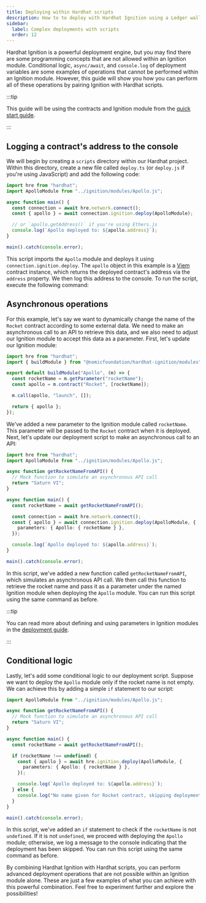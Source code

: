 ```yaml
---
title: Deploying within Hardhat scripts
description: How to to deploy with Hardhat Ignition using a Ledger wallet
sidebar:
  label: Complex deployments with scripts
  order: 12
---
```



Hardhat Ignition is a powerful deployment engine, but you may find there are some programming concepts that are not allowed within an Ignition module. Conditional logic, `async/await`, and `console.log` of deployment variables are some examples of operations that cannot be performed within an Ignition module. However, this guide will show you how you can perform all of these operations by pairing Ignition with Hardhat scripts.

:::tip

This guide will be using the contracts and Ignition module from the [quick start guide](/ignition/docs/getting-started#quick-start).

:::

## Logging a contract's address to the console

We will begin by creating a `scripts` directory within our Hardhat project. Within this directory, create a new file called `deploy.ts` (or `deploy.js` if you're using JavaScript) and add the following code:

```typescript
import hre from "hardhat";
import ApolloModule from "../ignition/modules/Apollo.js";

async function main() {
  const connection = await hre.network.connect();
  const { apollo } = await connection.ignition.deploy(ApolloModule);

  // or `apollo.getAddress()` if you're using Ethers.js
  console.log(`Apollo deployed to: ${apollo.address}`);
}

main().catch(console.error);
```

This script imports the `Apollo` module and deploys it using `connection.ignition.deploy`. The `apollo` object in this example is a [Viem](https://viem.sh) contract instance, which returns the deployed contract's address via the `address` property. We then log this address to the console. To run the script, execute the following command:

<Run command="hardhat run scripts/deploy.ts" />

## Asynchronous operations

For this example, let's say we want to dynamically change the name of the `Rocket` contract according to some external data. We need to make an asynchronous call to an API to retrieve this data, and we also need to adjust our Ignition module to accept this data as a parameter. First, let's update our Ignition module:

```typescript {4}
import hre from "hardhat";
import { buildModule } from "@nomicfoundation/hardhat-ignition/modules";

export default buildModule("Apollo", (m) => {
  const rocketName = m.getParameter("rocketName");
  const apollo = m.contract("Rocket", [rocketName]);

  m.call(apollo, "launch", []);

  return { apollo };
});
```

We've added a new parameter to the Ignition module called `rocketName`. This parameter will be passed to the `Rocket` contract when it is deployed. Next, let's update our deployment script to make an asynchronous call to an API:

```typescript
import hre from "hardhat";
import ApolloModule from "../ignition/modules/Apollo.js";

async function getRocketNameFromAPI() {
  // Mock function to simulate an asynchronous API call
  return "Saturn VI";
}

async function main() {
  const rocketName = await getRocketNameFromAPI();

  const connection = await hre.network.connect();
  const { apollo } = await connection.ignition.deploy(ApolloModule, {
    parameters: { Apollo: { rocketName } },
  });

  console.log(`Apollo deployed to: ${apollo.address}`);
}

main().catch(console.error);
```

In this script, we've added a new function called `getRocketNameFromAPI`, which simulates an asynchronous API call. We then call this function to retrieve the rocket name and pass it as a parameter under the named Ignition module when deploying the `Apollo` module. You can run this script using the same command as before.

:::tip

You can read more about defining and using parameters in Ignition modules in the [deployment guide](/ignition/docs/guides/deploy#defining-parameters-during-deployment).

:::

## Conditional logic

Lastly, let's add some conditional logic to our deployment script. Suppose we want to deploy the `Apollo` module only if the rocket name is not empty. We can achieve this by adding a simple `if` statement to our script:

```typescript
import ApolloModule from "../ignition/modules/Apollo.js";

async function getRocketNameFromAPI() {
  // Mock function to simulate an asynchronous API call
  return "Saturn VI";
}

async function main() {
  const rocketName = await getRocketNameFromAPI();

  if (rocketName !== undefined) {
    const { apollo } = await hre.ignition.deploy(ApolloModule, {
      parameters: { Apollo: { rocketName } },
    });

    console.log(`Apollo deployed to: ${apollo.address}`);
  } else {
    console.log("No name given for Rocket contract, skipping deployment");
  }
}

main().catch(console.error);
```

In this script, we've added an `if` statement to check if the `rocketName` is not `undefined`. If it is not `undefined`, we proceed with deploying the `Apollo` module; otherwise, we log a message to the console indicating that the deployment has been skipped. You can run this script using the same command as before.

By combining Hardhat Ignition with Hardhat scripts, you can perform advanced deployment operations that are not possible within an Ignition module alone. These are just a few examples of what you can achieve with this powerful combination. Feel free to experiment further and explore the possibilities!
